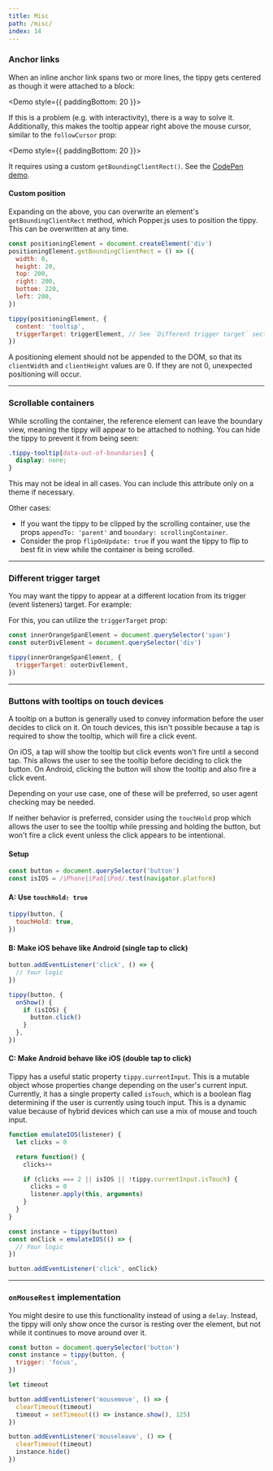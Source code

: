 ```yaml
---
title: Misc
path: /misc/
index: 14
---
```



### Anchor links

When an inline anchor link spans two or more lines, the tippy gets centered as
though it were attached to a block:

<Demo style={{ paddingBottom: 20 }}>
  <AnchorLink />
</Demo>

If this is a problem (e.g. with interactivity), there is a way to solve it.
Additionally, this makes the tooltip appear right above the mouse cursor,
similar to the `followCursor` prop:

<Demo style={{ paddingBottom: 20 }}>
  <AnchorLink smart />
</Demo>

It requires using a custom `getBoundingClientRect()`. See the
[CodePen demo](https://codepen.io/atomiks/pen/GeBoyW?editors=0010).

#### Custom position

Expanding on the above, you can overwrite an element's `getBoundingClientRect`
method, which Popper.js uses to position the tippy. This can be overwritten at
any time.

```js
const positioningElement = document.createElement('div')
positioningElement.getBoundingClientRect = () => ({
  width: 0,
  height: 20,
  top: 200,
  right: 200,
  bottom: 220,
  left: 200,
})

tippy(positioningElement, {
  content: 'tooltip',
  triggerTarget: triggerElement, // See `Different trigger target` section below
})
```

A positioning element should not be appended to the DOM, so that its
`clientWidth` and `clientHeight` values are 0. If they are not 0, unexpected
positioning will occur.

---

### Scrollable containers

While scrolling the container, the reference element can leave the boundary
view, meaning the tippy will appear to be attached to nothing. You can hide the
tippy to prevent it from being seen:

```css
.tippy-tooltip[data-out-of-boundaries] {
  display: none;
}
```

This may not be ideal in all cases. You can include this attribute only on a
theme if necessary.

Other cases:

- If you want the tippy to be clipped by the scrolling container, use the props
  `appendTo: 'parent'` and `boundary: scrollingContainer`.
- Consider the prop `flipOnUpdate: true` if you want the tippy to flip to best
  fit in view while the container is being scrolled.

---

### Different trigger target

You may want the tippy to appear at a different location from its trigger (event
listeners) target. For example:

<Demo>
  <TriggerTarget />
</Demo>

For this, you can utilize the `triggerTarget` prop:

```js
const innerOrangeSpanElement = document.querySelector('span')
const outerDivElement = document.querySelector('div')

tippy(innerOrangeSpanElement, {
  triggerTarget: outerDivElement,
})
```

---

### Buttons with tooltips on touch devices

A tooltip on a button is generally used to convey information before the user
decides to click on it. On touch devices, this isn't possible because a tap is
required to show the tooltip, which will fire a click event.

On iOS, a tap will show the tooltip but click events won't fire until a second
tap. This allows the user to see the tooltip before deciding to click the
button. On Android, clicking the button will show the tooltip and also fire a
click event.

Depending on your use case, one of these will be preferred, so user agent
checking may be needed.

If neither behavior is preferred, consider using the `touchHold` prop which
allows the user to see the tooltip while pressing and holding the button, but
won't fire a click event unless the click appears to be intentional.

#### Setup

```js
const button = document.querySelector('button')
const isIOS = /iPhone|iPad|iPod/.test(navigator.platform)
```

#### A: Use `touchHold: true`

```js
tippy(button, {
  touchHold: true,
})
```

#### B: Make iOS behave like Android (single tap to click)

```js
button.addEventListener('click', () => {
  // Your logic
})

tippy(button, {
  onShow() {
    if (isIOS) {
      button.click()
    }
  },
})
```

#### C: Make Android behave like iOS (double tap to click)

Tippy has a useful static property `tippy.currentInput`. This is a mutable
object whose properties change depending on the user's current input. Currently,
it has a single property called `isTouch`, which is a boolean flag determining
if the user is currently using touch input. This is a dynamic value because of
hybrid devices which can use a mix of mouse and touch input.

```js
function emulateIOS(listener) {
  let clicks = 0

  return function() {
    clicks++

    if (clicks === 2 || isIOS || !tippy.currentInput.isTouch) {
      clicks = 0
      listener.apply(this, arguments)
    }
  }
}

const instance = tippy(button)
const onClick = emulateIOS(() => {
  // Your logic
})

button.addEventListener('click', onClick)
```

---

### `onMouseRest` implementation

You might desire to use this functionality instead of using a `delay`. Instead,
the tippy will only show once the cursor is resting over the element, but not
while it continues to move around over it.

```js
const button = document.querySelector('button')
const instance = tippy(button, {
  trigger: 'focus',
})

let timeout

button.addEventListener('mousemove', () => {
  clearTimeout(timeout)
  timeout = setTimeout(() => instance.show(), 125)
})

button.addEventListener('mouseleave', () => {
  clearTimeout(timeout)
  instance.hide()
})
```
